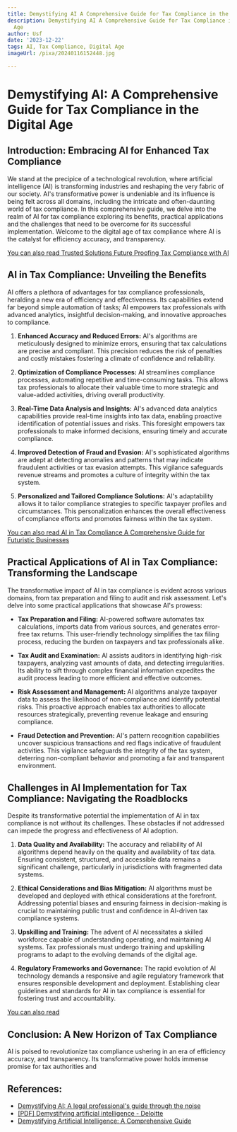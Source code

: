 ```yaml
---
title: Demystifying AI A Comprehensive Guide for Tax Compliance in the Digital Age
description: Demystifying AI A Comprehensive Guide for Tax Compliance in the Digital
  Age
author: Usf
date: '2023-12-22'
tags: AI, Tax Compliance, Digital Age
imageUrl: /pixa/20240116152448.jpg

---
```

# Demystifying  AI: A Comprehensive Guide for Tax Compliance in the  Digital Age

## Introduction: Embracing AI for Enhanced  Tax  Compliance

We stand at the precipice of a technological revolution, where  artificial intelligence (AI) is  transforming  industries and reshaping  the very fabric of our society. AI's transformative power is undeniable and its influence is being felt across all  domains, including the intricate and  often-daunting world of tax compliance. In this comprehensive guide, we delve into the realm of AI for tax compliance exploring its benefits, practical applications and the challenges that need to be overcome for its successful implementation. Welcome to the digital age of tax compliance where AI is the catalyst for efficiency accuracy, and transparency.

[You can also read Trusted Solutions Future  Proofing  Tax Compliance with AI](Trusted%20Solutions%20Future%20Proofing%20Tax%20Compliance%20with%20AI)


##  AI in Tax Compliance: Unveiling the Benefits

AI offers a plethora of advantages  for tax compliance professionals,  heralding a new era of efficiency and effectiveness. Its capabilities extend far beyond simple automation of tasks; AI empowers tax professionals with advanced analytics, insightful decision-making, and innovative approaches  to compliance.

1. **Enhanced Accuracy and Reduced  Errors:** AI's algorithms are meticulously designed to minimize errors, ensuring that tax calculations are precise and compliant. This precision reduces  the risk  of  penalties and costly mistakes fostering a  climate of confidence and reliability.

2.  **Optimization of  Compliance Processes:** AI  streamlines compliance processes, automating repetitive and  time-consuming tasks. This  allows tax professionals to allocate their valuable time to more strategic and value-added activities, driving overall productivity.

3. **Real-Time Data  Analysis and  Insights:**  AI's advanced data analytics capabilities  provide real-time insights into tax  data,  enabling proactive identification of potential issues and risks. This  foresight empowers  tax professionals to make informed decisions, ensuring timely and accurate compliance.

4. **Improved Detection of Fraud and Evasion:** AI's sophisticated algorithms are adept at detecting anomalies and patterns that may indicate fraudulent activities or tax evasion attempts. This vigilance safeguards  revenue streams and  promotes a  culture of integrity within the tax system.

5. **Personalized and Tailored Compliance Solutions:** AI's adaptability allows it to  tailor compliance strategies to specific taxpayer profiles and circumstances.  This personalization enhances the overall effectiveness of compliance efforts and promotes  fairness within the  tax system.

[You can also read AI in  Tax Compliance A Comprehensive Guide for Futuristic  Businesses](AI%20in%20Tax%20Compliance%20A%20Comprehensive%20Guide%20for%20Futuristic%20Businesses)


## Practical Applications of AI in Tax Compliance: Transforming the Landscape

The transformative impact of AI in tax compliance is evident across various domains, from  tax preparation and filing to audit and risk assessment. Let's delve into some practical applications  that  showcase AI's prowess:

* **Tax Preparation and Filing:** AI-powered software automates tax calculations, imports data from various sources, and generates error-free tax returns. This user-friendly technology simplifies the tax filing process, reducing the burden on taxpayers and tax professionals alike.

*  **Tax Audit and Examination:** AI  assists auditors in  identifying high-risk taxpayers,  analyzing vast amounts of data, and detecting irregularities.  Its ability to sift through complex financial  information expedites the audit process leading to more efficient and effective outcomes.

* **Risk Assessment and Management:** AI algorithms analyze taxpayer data to assess the  likelihood of non-compliance and identify potential  risks. This proactive approach  enables tax authorities to allocate resources strategically, preventing revenue leakage and ensuring compliance.

* **Fraud Detection and Prevention:** AI's pattern recognition capabilities uncover suspicious transactions and red flags indicative of fraudulent activities. This vigilance safeguards the integrity of the tax system, deterring non-compliant behavior and promoting a fair and transparent environment.

##  Challenges  in AI Implementation for Tax Compliance: Navigating the Roadblocks

Despite  its transformative potential the implementation of AI  in tax  compliance  is not without its challenges.  These obstacles if not addressed can impede the progress and effectiveness of AI adoption.

1. **Data Quality and Availability:**  The accuracy and reliability of AI algorithms depend heavily on the quality  and availability of tax data. Ensuring consistent, structured, and accessible data remains a significant challenge, particularly  in jurisdictions with fragmented data systems.

2. **Ethical Considerations and Bias Mitigation:** AI algorithms must be  developed and deployed with ethical considerations at the forefront. Addressing potential biases and ensuring fairness in decision-making is crucial to maintaining public trust and confidence in AI-driven tax compliance systems.

3. **Upskilling and  Training:** The advent of AI necessitates  a skilled workforce capable of understanding operating, and maintaining AI systems. Tax professionals must undergo  training and upskilling programs to  adapt to  the evolving demands  of the digital age.

4. **Regulatory Frameworks and Governance:** The rapid evolution  of AI technology demands a responsive and agile regulatory framework that ensures responsible development and deployment. Establishing clear guidelines and standards for AI in tax compliance is essential  for fostering trust and  accountability.

[You can also read  ]()


## Conclusion: A New Horizon of Tax Compliance

AI is poised  to revolutionize tax compliance ushering in an era of efficiency accuracy, and transparency. Its transformative power holds immense promise for  tax authorities and

## References:
- [Demystifying AI: A legal professional's guide through the noise](https://legal.thomsonreuters.com/en/insights/white-papers/demystifying-ai)
- [[PDF] Demystifying artificial intelligence - Deloitte](https://www2.deloitte.com/content/dam/insights/us/articles/what-is-cognitive-technology/DUP_1030-Cognitive-Technologies_MASTER.pdf)
- [Demystifying Artificial Intelligence: A Comprehensive Guide](https://www.vollcom-digital.com/blog/ai/demystifying-artificial-intelligence-a-comprehensive-guide/)
